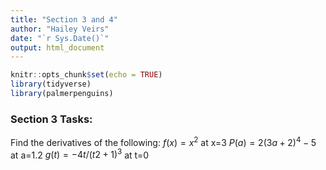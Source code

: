 ```yaml
---
title: "Section 3 and 4"
author: "Hailey Veirs"
date: "`r Sys.Date()`"
output: html_document
---
```


```r
knitr::opts_chunk$set(echo = TRUE)
library(tidyverse)
library(palmerpenguins)
```

### Section 3 Tasks: 
Find the derivatives of the following:
$f(x)=x^2$ at x=3
$P(a)=2(3a+2)^4−5$ at a=1.2
$g(t)=−4t/(t2+1)^3$ at t=0

```r

```

